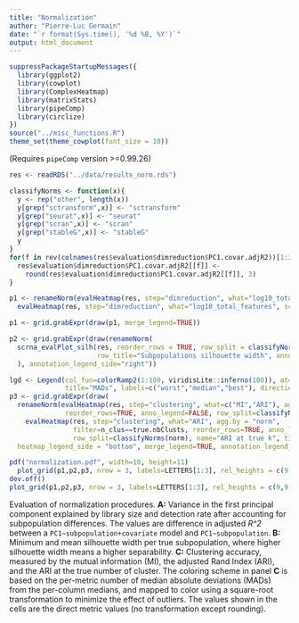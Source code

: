 ```yaml
---
title: "Normalization"
author: "Pierre-Luc Germain"
date: "`r format(Sys.time(), '%d %B, %Y')`"
output: html_document
---
```


```r
suppressPackageStartupMessages({
  library(ggplot2)
  library(cowplot)
  library(ComplexHeatmap)
  library(matrixStats)
  library(pipeComp)
  library(circlize)
})
source("../misc_functions.R")
theme_set(theme_cowplot(font_size = 10))
```

(Requires `pipeComp` version >=0.99.26)

```r
res <- readRDS("../data/results_norm.rds")
```

```r
classifyNorms <- function(x){
  y <- rep("other", length(x))
  y[grep("sctransform",x)] <- "sctransform"
  y[grep("seurat",x)] <- "seurat"
  y[grep("scran",x)] <- "scran"
  y[grep("stableG",x)] <- "stableG"
  y
}
for(f in rev(colnames(res$evaluation$dimreduction$PC1.covar.adjR2))[1:3]){
  res$evaluation$dimreduction$PC1.covar.adjR2[[f]] <- 
    round(res$evaluation$dimreduction$PC1.covar.adjR2[[f]], 3)
}

p1 <- renameNorm(evalHeatmap(res, step="dimreduction", what="log10_total_counts", scale=FALSE, show_heatmap_legend = TRUE, name="adj.R2", what2="PC1.covar.adjR2", agg.by = "norm", reorder_rows = TRUE, col=viridisLite::viridis(100), row_split = classifyNorms(norm), row_title="Variance in PC1 explained by covariate", value_cols=c("black","black")) + 
  evalHeatmap(res, step="dimreduction", what="log10_total_features", scale=FALSE, show_heatmap_legend = FALSE, what2="PC1.covar.adjR2", agg.by = "norm", reorder_rows = TRUE, col=viridisLite::viridis(100), value_cols=c("black","black")))

p1 <- grid.grabExpr(draw(p1, merge_legend=TRUE))

p2 <- grid.grabExpr(draw(renameNorm(
  scrna_evalPlot_silh(res, reorder_rows = TRUE, row_split = classifyNorms(norm),
                      row_title="Subpopulations silhouette width", anno_legend=FALSE)
  ), annotation_legend_side="right"))

lgd <- Legend(col_fun=colorRamp2(1:100, viridisLite::inferno(100)), at=c(1,50,100), 
              title="MADs", labels=c("worst","median","best"), direction="horizontal")
p3 <- grid.grabExpr(draw(
  renameNorm(evalHeatmap(res, step="clustering", what=c("MI","ARI"), agg.by = "norm", 
              reorder_rows=TRUE, anno_legend=FALSE, row_split=classifyNorms(norm), row_title="Clustering accuracy") + 
    evalHeatmap(res, step="clustering", what="ARI", agg.by = "norm", 
                filter=n_clus==true.nbClusts, reorder_rows=TRUE, anno_legend=FALSE,
                row_split=classifyNorms(norm), name="ARI at true k", title="ARI at true k")),
  heatmap_legend_side = "bottom", merge_legend=TRUE, annotation_legend_list=.scaledLegend()))
```

```r
pdf("normalization.pdf", width=10, height=11)
  plot_grid(p1,p2,p3, nrow = 3, labels=LETTERS[1:3], rel_heights = c(9,9,10))
dev.off()
plot_grid(p1,p2,p3, nrow = 3, labels=LETTERS[1:3], rel_heights = c(9,9,10))
```

Evaluation of normalization procedures. **A:** Variance in the first principal component explained by 
library size and detection rate after accounting for subpopulation differences. The values are difference in adjusted _R^2_ between a `PC1~subpopulation+covariate` model and `PC1~subpopulation`. **B:** Minimum and mean silhouette width per true subpopulation, where higher silhouette width means a higher separability. **C:** Clustering accuracy, measured by the mutual information (MI), the adjusted Rand Index (ARI), and the ARI at the true number of cluster. The coloring scheme in panel **C** is based on the per-metric number of median absolute deviations (MADs) from the per-column medians, and mapped to color using a square-root transformation to minimize the effect of outliers. The values shown in the cells are the direct metric values (no transformation except rounding).
